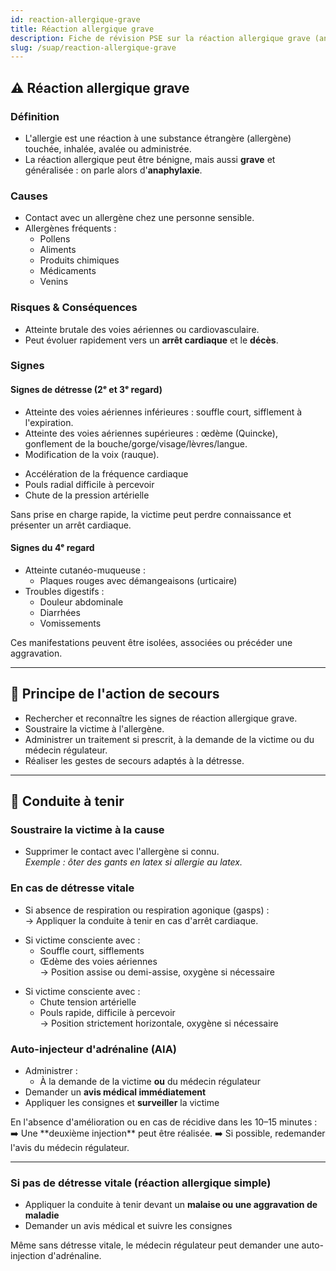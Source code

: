 ---
id: reaction-allergique-grave
title: Réaction allergique grave
description: Fiche de révision PSE sur la réaction allergique grave (anaphylaxie)
slug: /suap/reaction-allergique-grave
---


## ⚠️ Réaction allergique grave

### Définition

- L'allergie est une réaction à une substance étrangère (allergène) touchée, inhalée, avalée ou administrée.
- La réaction allergique peut être bénigne, mais aussi **grave** et généralisée : on parle alors d'**anaphylaxie**.

### Causes

- Contact avec un allergène chez une personne sensible.
- Allergènes fréquents :
  - Pollens
  - Aliments
  - Produits chimiques
  - Médicaments
  - Venins

### Risques & Conséquences

- Atteinte brutale des voies aériennes ou cardiovasculaire.
- Peut évoluer rapidement vers un **arrêt cardiaque** et le **décès**.

### Signes

#### Signes de détresse (2ᵉ et 3ᵉ regard)

<Tabs>
  <TabItem value="respiratoire" label="🫁 Détresse respiratoire" default>

  - Atteinte des voies aériennes inférieures : souffle court, sifflement à l'expiration.  
  - Atteinte des voies aériennes supérieures : œdème (Quincke), gonflement de la bouche/gorge/visage/lèvres/langue.  
  - Modification de la voix (rauque).  

  </TabItem>
  <TabItem value="circulatoire" label="❤️ Détresse circulatoire">

  - Accélération de la fréquence cardiaque  
  - Pouls radial difficile à percevoir  
  - Chute de la pression artérielle  

  </TabItem>
</Tabs>

<Admonition type="warning">
Sans prise en charge rapide, la victime peut perdre connaissance et présenter un arrêt cardiaque.
</Admonition>

#### Signes du 4ᵉ regard

- Atteinte cutanéo-muqueuse :
  - Plaques rouges avec démangeaisons (urticaire)
- Troubles digestifs :
  - Douleur abdominale
  - Diarrhées
  - Vomissements

<Admonition type="info">
Ces manifestations peuvent être isolées, associées ou précéder une aggravation.
</Admonition>

---

## 🛟 Principe de l'action de secours

- Rechercher et reconnaître les signes de réaction allergique grave.
- Soustraire la victime à l'allergène.
- Administrer un traitement si prescrit, à la demande de la victime ou du médecin régulateur.
- Réaliser les gestes de secours adaptés à la détresse.

---

## 🧭 Conduite à tenir

### Soustraire la victime à la cause

- Supprimer le contact avec l'allergène si connu.  
  *Exemple : ôter des gants en latex si allergie au latex.*

### En cas de détresse vitale

<Tabs>
  <TabItem value="arret" label="❌ Victime en arrêt cardiaque" default>

  - Si absence de respiration ou respiration agonique (gasps) :  
    → Appliquer la conduite à tenir en cas d'arrêt cardiaque.

  </TabItem>
  <TabItem value="respiratoire" label="🫁 Détresse respiratoire">

  - Si victime consciente avec :
    - Souffle court, sifflements
    - Œdème des voies aériennes  
    → Position assise ou demi-assise, oxygène si nécessaire

  </TabItem>
  <TabItem value="circulatoire" label="❤️ Détresse circulatoire">

  - Si victime consciente avec :
    - Chute tension artérielle
    - Pouls rapide, difficile à percevoir  
    → Position strictement horizontale, oxygène si nécessaire

  </TabItem>
</Tabs>

### Auto-injecteur d'adrénaline (AIA)

- Administrer :
  - À la demande de la victime **ou** du médecin régulateur
- Demander un **avis médical immédiatement**
- Appliquer les consignes et **surveiller** la victime

<Admonition type="info">
En l'absence d'amélioration ou en cas de récidive dans les 10–15 minutes :  
➡️ Une **deuxième injection** peut être réalisée.  
➡️ Si possible, redemander l'avis du médecin régulateur.
</Admonition>

---

### Si pas de détresse vitale (réaction allergique simple)

- Appliquer la conduite à tenir devant un **malaise ou une aggravation de maladie**
- Demander un avis médical et suivre les consignes

<Admonition type="warning">
Même sans détresse vitale, le médecin régulateur peut demander une auto-injection d'adrénaline.
</Admonition>

